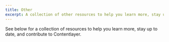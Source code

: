```yaml
---
title: Other
excerpt: A collection of other resources to help you learn more, stay up to date, and contribute.
---
```


See below for a collection of resources to help you learn more, stay up to date, and contribute to Contentlayer.
